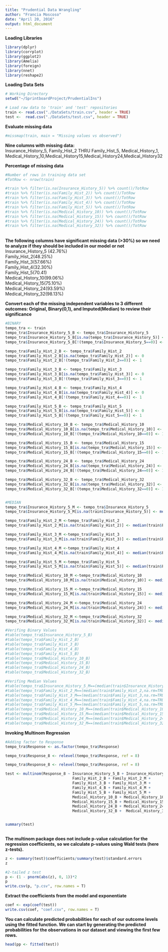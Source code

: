 ```yaml
---
title: "Prudential Data Wrangling"
author: "Francia Moscoso"
date: "April 20, 2016"
output: html_document
---
```

**Loading Libraries**
```r
library(dplyr)     
library(corrplot) 
library(ggplot2)
library(Amelia)
library(foreign)
library(nnet)
library(reshape2)
```

 

**Loading Data Sets**
```r
# Working Directory
setwd("~/SprintboardProject/PrudentialIns")  

# Load raw data to 'train' and 'test' repositories
train <- read.csv("./DataSets/train.csv", header = TRUE)
test <-  read.csv("./DataSets/test.csv", header = TRUE)

```


**Evaluate missing data**
```r
#missmap(train, main = "Missing values vs observed")

```

**Nine columns with missing data:**<br>
Insurance_History_5, Family_Hist_2 THRU Family_Hist_5, Medical_History_1, Medical_History_10,Medical_History15,Medical_History24,Medical_History32

**Percentage of missing data**
```r
#Number of rows in training data set
#TotRow <- nrow(train) 

#train %>% filter(is.na(Insurance_History_5)) %>% count()/TotRow
#train %>% filter(is.na(Family_Hist_2)) %>% count()/TotRow
#train %>% filter(is.na(Family_Hist_3)) %>% count()/TotRow
#train %>% filter(is.na(Family_Hist_4)) %>% count()/TotRow
#train %>% filter(is.na(Family_Hist_5)) %>% count()/TotRow
#train %>% filter(is.na(Medical_History_10)) %>% count()/TotRow
#train %>% filter(is.na(Medical_History_15)) %>% count()/TotRow
#train %>% filter(is.na(Medical_History_24)) %>% count()/TotRow
#train %>% filter(is.na(Medical_History_32)) %>% count()/TotRow


```
<br>
**The following columns have significant missing data (>30%) so we need to analyze if they should be included in our model or not**<br>
Insurance_History_5 (42.76%)<br>
Family_Hist_2(48.25%)<br>
Family_Hist_3(57.66%)<br>
Family_Hist_4(32.30%)            
Family_Hist_5(70.41)<br>
Medical_History_10(99.06%)<br>
Medical_History_15(75.10%)<br>
Medical_History_24(93.59%)<br>
Medical_History_32(98.13%)<br>

**Convert each of the missing independent variables to 3 different outcomes: Original, Binary(0,1), and Imputed(Median) to review their significance**
```r
#BINARY
tempo_tra <- train
tempo_tra$Insurance_History_5_B <- tempo_tra$Insurance_History_5
tempo_tra$Insurance_History_5_B[is.na(tempo_tra$Insurance_History_5)] <- 0
tempo_tra$Insurance_History_5_B[!(tempo_tra$Insurance_History_5==0)] <- 1

tempo_tra$Family_Hist_2_B <- tempo_tra$Family_Hist_2
tempo_tra$Family_Hist_2_B[is.na(tempo_tra$Family_Hist_2)] <- 0
tempo_tra$Family_Hist_2_B[!(tempo_tra$Family_Hist_2==0)] <- 1

tempo_tra$Family_Hist_3_B <- tempo_tra$Family_Hist_3
tempo_tra$Family_Hist_3_B[is.na(tempo_tra$Family_Hist_3)] <- 0
tempo_tra$Family_Hist_3_B[!(tempo_tra$Family_Hist_3==0)] <- 1

tempo_tra$Family_Hist_4_B <- tempo_tra$Family_Hist_4
tempo_tra$Family_Hist_4_B[is.na(tempo_tra$Family_Hist_4)] <- 0
tempo_tra$Family_Hist_4_B[!(tempo_tra$Family_Hist_4==0)] <- 1

tempo_tra$Family_Hist_5_B <- tempo_tra$Family_Hist_5
tempo_tra$Family_Hist_5_B[is.na(tempo_tra$Family_Hist_5)] <- 0
tempo_tra$Family_Hist_5_B[!(tempo_tra$Family_Hist_5==0)] <- 1

tempo_tra$Medical_History_10_B <- tempo_tra$Medical_History_10
tempo_tra$Medical_History_10_B[is.na(tempo_tra$Medical_History_10)] <- 0
tempo_tra$Medical_History_10_B[!(tempo_tra$Medical_History_10==0)] <- 1

tempo_tra$Medical_History_15_B <- tempo_tra$Medical_History_15
tempo_tra$Medical_History_15_B[is.na(tempo_tra$Medical_History_15)] <- 0
tempo_tra$Medical_History_15_B[!(tempo_tra$Medical_History_15==0)] <- 1

tempo_tra$Medical_History_24_B <- tempo_tra$Medical_History_24
tempo_tra$Medical_History_24_B[is.na(tempo_tra$Medical_History_24)] <- 0
tempo_tra$Medical_History_24_B[!(tempo_tra$Medical_History_24==0)] <- 1

tempo_tra$Medical_History_32_B <- tempo_tra$Medical_History_32
tempo_tra$Medical_History_32_B[is.na(tempo_tra$Medical_History_32)] <- 0
tempo_tra$Medical_History_32_B[!(tempo_tra$Medical_History_32==0)] <- 1


#MEDIAN
tempo_tra$Insurance_History_5_M <- tempo_tra$Insurance_History_5
tempo_tra$Insurance_History_5_M[is.na(train$Insurance_History_5)] <- median(train$Insurance_History_5,na.rm=TRUE)

tempo_tra$Family_Hist_2_M <-tempo_tra$Family_Hist_2
tempo_tra$Family_Hist_2_M[is.na(train$Family_Hist_2)] <- median(train$Family_Hist_2,na.rm=TRUE)

tempo_tra$Family_Hist_3_M <-tempo_tra$Family_Hist_3
tempo_tra$Family_Hist_3_M[is.na(train$Family_Hist_3)] <- median(train$Family_Hist_3,na.rm=TRUE)

tempo_tra$Family_Hist_4_M <-tempo_tra$Family_Hist_4
tempo_tra$Family_Hist_4_M[is.na(train$Family_Hist_4)] <- median(train$Family_Hist_4,na.rm=TRUE)

tempo_tra$Family_Hist_5_M <-tempo_tra$Family_Hist_5
tempo_tra$Family_Hist_5_M[is.na(train$Family_Hist_5)] <- median(train$Family_Hist_5,na.rm=TRUE)

tempo_tra$Medical_History_10_M <-tempo_tra$Medical_History_10
tempo_tra$Medical_History_10_M[is.na(train$Medical_History_10)] <- median(train$Medical_History_10,na.rm=TRUE)

tempo_tra$Medical_History_15_M <-tempo_tra$Medical_History_15
tempo_tra$Medical_History_15_M[is.na(train$Medical_History_15)] <- median(train$Medical_History_15,na.rm=TRUE)

tempo_tra$Medical_History_24_M <-tempo_tra$Medical_History_24
tempo_tra$Medical_History_24_M[is.na(train$Medical_History_24)] <- median(train$Medical_History_24,na.rm=TRUE)

tempo_tra$Medical_History_32_M <-tempo_tra$Medical_History_32
tempo_tra$Medical_History_32_M[is.na(train$Medical_History_32)] <- median(train$Medical_History_32,na.rm=TRUE)

#Verifing Binary Values
#table(tempo_tra$Insurance_History_5_B)
#table(tempo_tra$Family_Hist_2_B)
#table(tempo_tra$Family_Hist_3_B)
#table(tempo_tra$Family_Hist_4_B)
#table(tempo_tra$Family_Hist_5_B)
#table(tempo_tra$Medical_History_10_B)
#table(tempo_tra$Medical_History_15_B)
#table(tempo_tra$Medical_History_24_B)
#table(tempo_tra$Medical_History_32_B)

#Verifing Median Values
#table(tempo_tra$Insurance_History_5_M==(median(train$Insurance_History_5,na.rm=TRUE)))
#table(tempo_tra$Family_Hist_2_M==(median(train$Family_Hist_2,na.rm=TRUE)))
#table(tempo_tra$Family_Hist_3_M==(median(train$Family_Hist_3,na.rm=TRUE)))
#table(tempo_tra$Family_Hist_4_M==(median(train$Family_Hist_4,na.rm=TRUE)))
#table(tempo_tra$Family_Hist_5_M==(median(train$Family_Hist_5,na.rm=TRUE)))
#table(tempo_tra$Medical_History_10_M==(median(train$Medical_History_10,na.rm=TRUE)))
#table(tempo_tra$Medical_History_15_M==(median(train$Medical_History_15,na.rm=TRUE)))
#table(tempo_tra$Medical_History_24_M==(median(train$Medical_History_24,na.rm=TRUE)))
#table(tempo_tra$Medical_History_32_M==(median(train$Medical_History_32,na.rm=TRUE)))

```


**Invoking Multinom Regression**
```r
#Adding factor to Response
tempo_tra$Response <- as.factor(tempo_tra$Response)

tempo_tra$Response_8 <- relevel(tempo_tra$Response, ref = 8)

tempo_tra$Response_8 <- relevel(tempo_tra$Response, ref = 8)

test <- multinom(Response_8 ~ Insurance_History_5_B + Insurance_History_5_M + 
                              Family_Hist_2_B + Family_Hist_2_M + 
                              Family_Hist_3_B + Family_Hist_3_M + 
                              Family_Hist_4_B + Family_Hist_4_M + 
                              Family_Hist_5_B + Family_Hist_5_M +
                              Medical_History_10_B + Medical_History_10_M +
                              Medical_History_15_B + Medical_History_15_M +  
                              Medical_History_24_B + Medical_History_24_M + 
                              Medical_History_32_B +  Medical_History_32_M, data=tempo_tra)


summary(test)
 
```

**The multinom package does not include p-value calculation for the regression coefficients, so we calculate p-values using Wald tests (here z-tests).**
```r
z <- summary(test)$coefficients/summary(test)$standard.errors
z
```

 
```r
#2-tailed z test
p <- (1 - pnorm(abs(z), 0, 1))*2
p
write.csv(p, "p.csv", row.names = T)
```


**Extract the coefficients from the model and exponentiate**
```r
coef <- exp(coef(test))
write.csv(coef, "coef.csv", row.names = T)
```

**You can calculate predicted probabilities for each of our outcome levels using the fitted function. We can start by generating the predicted probabilities for the observations in our dataset and viewing the first few rows.**
```r
head(pp <- fitted(test))
```
<br>
<br>
<br>
<br>
<br>
